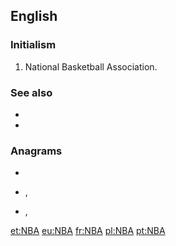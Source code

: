 ==English==
{{wikipedia|National Basketball Association}}

===Initialism===
{{rfc-header|Initialism}}
{{head|en|initialism}}

# {{lb|en|US|Canada|sports}} National Basketball Association.

===See also===
* {{l|en|FIBA}}
* {{l|en|WNBA}}

===Anagrams===
* {{l|en|ABN}}
* {{l|en|ban}}, {{l|en|BAN}}
* {{l|en|nab}}, {{l|en|NAB}}

[[et:NBA]]
[[eu:NBA]]
[[fr:NBA]]
[[pl:NBA]]
[[pt:NBA]]